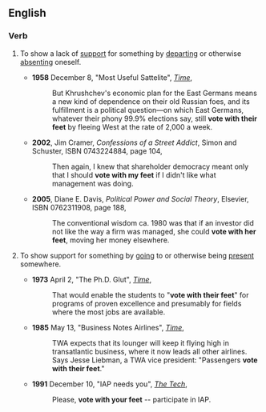 ==English==
===Verb===
{{en-verb|inf=to [[vote]] [[with]]''' one's '''[[feet]]|votes with one's feet|voting with one's feet|voted with one's feet}} {{intransitive}}
#{{idiom}} To show a lack of [[support]] for something by [[depart]]ing or otherwise [[absent]]ing oneself.
#*'''1958''' December 8, "Most Useful Sattelite", [[w:Time (magazine)|''Time'']],<!--There are _much_ earlier uses than 1958, but that's the earliest I could confirm a quotation from easily.-->
#*:But Khrushchev's economic plan for the East Germans means a new kind of dependence on their old Russian foes, and its fulfillment is a political question—on which East Germans, whatever their phony 99.9% elections say, still '''vote with their feet''' by fleeing West at the rate of 2,000 a week.
#*'''2002''', Jim Cramer, ''Confessions of a Street Addict'', Simon and Schuster, ISBN 0743224884, page 104,
#*:Then again, I knew that shareholder democracy meant only that I should '''vote with my feet''' if I didn't like what management was doing.
#*'''2005''', Diane E. Davis, ''Political Power and Social Theory'', Elsevier, ISBN 0762311908, page 188,
#*:The conventional wisdom ca. 1980 was that if an investor did not like the way a firm was managed, she could '''vote with her feet''', moving her money elsewhere.
#{{idiom}} To show support for something by [[go]]ing to or otherwise being [[present]] somewhere.
#*'''1973''' April 2, "The Ph.D. Glut", [[w:Time (magazine)|''Time'']],
#*:That would enable the students to "'''vote with their feet'''" for programs of proven excellence and presumably for fields where the most jobs are available.
#*'''1985''' May 13, "Business Notes Airlines",<!--someone should check that on paper or microfiche: it probably needs a colon or dash: i only saw it online--> [[w:Time (magazine)|''Time'']],
#*:TWA expects that its lounger will keep it flying high in transatlantic business, where it now leads all other airlines. Says Jesse Liebman, a TWA vice president: "Passengers '''vote with their feet'''."
#*'''1991''' December 10, "IAP needs you", [[w:The Tech (newspaper)|''The Tech'']],
#*:Please, '''vote with your feet''' -- participate in IAP.